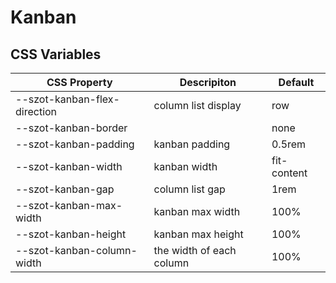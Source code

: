 
<Meta title="Components/Kanban/Css Variables" />

# Kanban

## CSS Variables

| CSS Property                 | Descripiton              | Default     |
| ---------------------------- | ------------------------ | ----------- |
| --szot-kanban-flex-direction | column list display      | row         |
| --szot-kanban-border         |                          | none        |
| --szot-kanban-padding        | kanban padding           | 0.5rem      |
| --szot-kanban-width          | kanban width             | fit-content |
| --szot-kanban-gap            | column list gap          | 1rem        |
| --szot-kanban-max-width      | kanban max width         | 100%        |
| --szot-kanban-height         | kanban max height        | 100%        |
| --szot-kanban-column-width   | the width of each column | 100%        |
